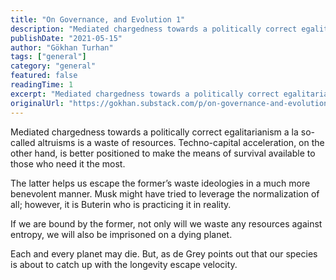 ```yaml
---
title: "On Governance, and Evolution 1"
description: "Mediated chargedness towards a politically correct egalitarianism a la so-called altruisms is a waste of resources."
publishDate: "2021-05-15"
author: "Gökhan Turhan"
tags: ["general"]
category: "general"
featured: false
readingTime: 1
excerpt: "Mediated chargedness towards a politically correct egalitarianism a la so-called altruisms is a waste of resources. Techno-capital acceleration, on the other hand, is better positioned to make the..."
originalUrl: "https://gokhan.substack.com/p/on-governance-and-evolution-1"
---
```


Mediated chargedness towards a politically correct egalitarianism a la so-called altruisms is a waste of resources. Techno-capital acceleration, on the other hand, is better positioned to make the means of survival available to those who need it the most.

The latter helps us escape the former’s waste ideologies in a much more benevolent manner. Musk might have tried to leverage the normalization of all; however, it is Buterin who is practicing it in reality.

If we are bound by the former, not only will we waste any resources against entropy, we will also be imprisoned on a dying planet.

Each and every planet may die. But, as de Grey points out that our species is about to catch up with the longevity escape velocity.